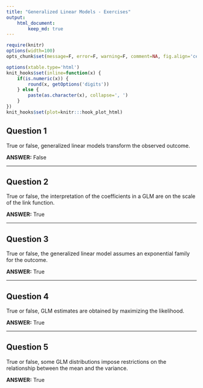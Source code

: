 ```yaml
---
title: "Generalized Linear Models - Exercises"
output:
    html_document:
        keep_md: true
---
```


```r
require(knitr)
options(width=100)
opts_chunk$set(message=F, error=F, warning=F, comment=NA, fig.align='center', dpi=100, tidy=F, cache.path='.cache/', fig.path='fig/')

options(xtable.type='html')
knit_hooks$set(inline=function(x) {
    if(is.numeric(x)) {
        round(x, getOptions('digits'))
    } else {
        paste(as.character(x), collapse=', ')
    }
})
knit_hooks$set(plot=knitr:::hook_plot_html)
```

## Question 1

True or false, generalized linear models transform the observed outcome.

**ANSWER:** False

---

## Question 2

True or false, the interpretation of the coefficients in a GLM are on the scale of the link function.

**ANSWER:** True

---

## Question 3

True or false, the generalized linear model assumes an exponential family for the outcome.

**ANSWER:** True

---

## Question 4

True or false, GLM estimates are obtained by maximizing the likelihood.

**ANSWER:** True

---

## Question 5

True or false, some GLM distributions impose restrictions on the relationship between the mean and the variance.

**ANSWER:** True